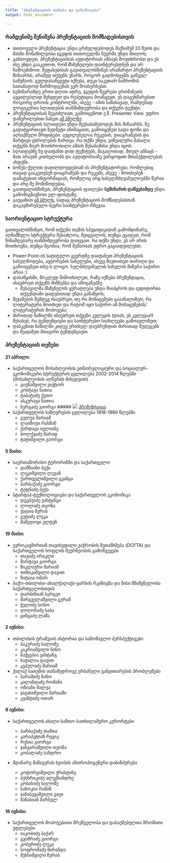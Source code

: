 ```yaml
---
title: "პრეზენტაციის თემები და განაწილება"
output: html_document

---
```

### რამდენიმე შენიშვნა პრეზენტაციის მომზადებისთვის

* თითოეული პრეზენტაცია უნდა გრძელდებოდეს მაქსიმუმ 20 წუთს და მასში მონაწილეობა ჯგუფის თითოეულმა წევრმა უნდა მიიღოს;
*  გახსოვდეთ, პრეზენტაციისას აუდიტორიას ამბავს მოუთხრობთ და ეს ისე უნდა გააკეთოთ, რომ მსმენელები დაინტერესდნენ და არ ჩამოეძინოთ. შეფასებისას გავითვალისწინებ არამარტო პრეზენტაციის შინაარსს, არამედ თქვენს უნარს, როგორ გადმოსცემთ გაწეულ სამუშაოს. გულდასაწყვეტი იქნება, თუკი საკუთარ ნაშრომის სათანადოდ წარმოდგენას ვერ მოახერხებთ.
* სემინარამდე ერთი დღით ადრე, ჯგუფის წევრები ერთმანეთს აუცილებლად შეხვდეთ და რეპეტიცია მოაწყვეთ. ეს დაგეხმარებათ როგორც დროის კონტროლში, ასევე - იმის სანახავად, რამდენად ლოგიკურია სლაიდების თანმიმდევრობა და თქვენი ტექსტი.
* პრეზენტაციისას შეგიძლიათ, გამოიყენოთ ე.წ. Presenter View. უფრო დაწვრილებით ნახეთ [ამ ბმულზე](https://support.office.com/en-us/article/What-is-Presenter-view-98f31265-9630-41a7-a3f1-9b4736928ee3)
* პრეზენტაციის სლაიდები უნდა შეესაბამებოდეს მის შინაარსს. ნუ გადატვირთავთ ზედმეტი ანიმაციით, გამოიყენეთ სადა ფონი და აღსაქმელი შრფიტები. აუცილებელია რუკების, დიაგრამების და მარტივი ცხრილების ჩართვა. რა თქმა უნდა, ვიზუალური მასალა თქვენს მიერ მოთხრობილი ამბის შესაბამისი უნდა იყოს.
* სლაიდებზე ნუ დაიტანთ დიდ ტექსტებს, მაგალითად, მთელ აბზაცს - მათ არავინ კითხულობს და აუდიტორიაზე უარყოფით შთაბეჭდილებას ახდენს.
* ბონუს-ქულით დაჯილდოვდებიან ის პრეზენტატორები, რომლებიც თავად გააკეთებენ დიაგრამებს და რუკებს, ასევე - მოიძიებენ დამატებით ინფორმაციას, რომელიც არც სახელმძღვანელოებში წერია და არც მე მომიწოდებია.
* გაითვალისწინეთ, პრეზენტაციის ფაილები **სემინარის დაწყებამდე** უნდა გამომიგზავნოთ ელ-ფოსტაზე.
* გაეცანით [ამ ბმულს](https://www.kent.ac.uk/careers/presentationskills.htm), სადაც პრეზენტაციის მომზადებასთან დაკავშირებული ბევრი საინტერესო რჩევაა.

### საორიენტაციო სტრუქტურა

გაითვალისწინეთ, რომ თქვენი თემის სპეციფიკიდან გამომდინარე, აღნიშნული სტრუქტურა შესაძლოა, შეიცვალოს, თუმცა ეცადეთ, რომ წინამდებარე თანმიმდევრობა დაიცვათ. რა თქმა უნდა, ეს არ არის მოთხოვნა, თუმცა მგონია, რომ მუშაობას უფრო გაგიადვილებთ.

* Power-Point-ის სატიტულო გვერდზე დაიტანეთ პრეზენტაციის სახელწოდება, ავტორების სახელები, ასევე მიუთითეთ თარიღი და გამოიყენეთ თსუ-ს ლოგო. ხელმძღვანელის სახელის მიწერა საჭირო არაა :)
* დასაწყისში, მოკლედ მიმოიხილეთ, რაზე იქნება პრეზენტაცია, ისაუბრეთ თქვენს მიზნებსა და ამოცანებზე.
	+ შესავალმა მსმენელის ყურადღება უნდა მიიპყროს და აუდიტორია თქვენდამი დადებითად უნდა განაწყოს;
* შეჯამების შემდეგ ისაუბრეთ, თუ რა მონაცემები გააანალიზეთ, რა ლიტერატურა მოიძიეთ და რატომ იყო საჭირო ამ მონაცემების/ლიტერატურის მოპოვება;
* ძირითად ნაწილში ისაუბრეთ თქვენი კვლევის (დიახ, ეს კვლევაა!) შესახებ, რა ტენდენციები და საინტერესო სიახლეები გამოავლინეთ;
* დასკვნით ნაწილში კიდევ ერთხელ დაუბრუნდით ძირითად შედეგებს და შეაჯამეთ მთავარი ტენდენციები


### პრეზენტაციის თემები

#### 21 აპრილი:
* საქართველოს მოსახლეობის ეთნორელიგიური და სოციალურ-ეკონომიკური სტრუქტურის ცვლილება 2002-2014 წლებში (მოსახლეობის აღწერის მიხედვით)
	+ გიუნაშვილი ვიქტორ
	+ კოსტავა ნათია
	+ ტაბატაძე ქეთო
	+ ასკურავა ნათია
	+ ნერგაძე გიორგი
##### ![](ico/open-book.png) [პრეზენტაცია](https://www.dropbox.com/s/pdw9da32puvqm7h/%E1%83%9E%E1%83%A0%E1%83%94%E1%83%96%E1%83%94%E1%83%9C%E1%83%A2%E1%83%90%E1%83%AA%E1%83%98%E1%83%90-1.pptx?dl=0)

* საქართველოს საზღვრების ცვლილება 1918-1990 წლებში
	+ გულუა მარიამ
	+ ლაიშოვი რახმან
	+ ქარდავა ივლიანე
	+ ბოლქვაძე მარად
	+ ტატიშვილი გიორგი

#### 5 მაისი:	
* საერთაშორისო ტერორიზმი და საქართველო
	+ დაშნიანი ბექა
	+ ლეკიშვილი ლევან
	+ ქართველიშვილი გვანცა
	+ ბარბაქაძე გიორგი
	+ ტეფნაძე ბექა

* სტარტაპ-ტექნოლოგიები და საქართველოს ეკონომიკა
	+ დგებუაძე ვახტანგი
	+ ლოლაძე თეონა
	+ ქაჯაია ზურაბ
	+ გუტიძე ლუკა
	+ მამედოვი ელტუნ

#### 19 მაისი:
* ევროკავშირთან თავისუფალი ვაჭრობის შეთანხმება (DCFTA) და საქართველოს სოფლის მეურნეობის გამოწვევები
	+ თავაძე ირაკლი
	+ შარტავა გიორგი
	+ წიკლაური მარიამ
	+ თინიკაშვილი დავით
	+ ჩიტაია ომარ

* ბაქო-თბილისი-ახალქალაქი-ყარსის რკინიგზა და მისი მნიშვნელობა საქართველოსთვის
	+ დარბინიან სერგეი
	+ მარგველაშვილი გურამ
	+ ჭელიძე სოსო
	+ დოღონაძე საბა
	+ ცინცაძე ლაშა

#### 2 ივნისი:
* თბილისის ტრამვაის ისტორია და სამომავლო პერსპექტივები
	+ ბაკურაძე სალომე
	+ კაკრიაშვილი ნინო
	+ ნაჭყებია ვახტანგ
	+ ხაჟალია დავით
	+ კეპულაძე მარიამ

* ქალაქ ბათუმის თანამედროვე ურბანული განვითარების პრობლემები
	+ ბარამიძე ნინო
	+ კალანდაძე რომანი
	+ ონიანი შალვა
	+ ჯავახიშვილი მარიამი
	+ კვანტიძე ოთარ

#### 9 ივნისი:
* საქართველოს ახალი სამთო-სათხილამურო კურორტები
	+ ბარბაქაძე თამთა
	+ კარაპეტიან რევიკ
	+ რუსია გიორგი
	+ ჯანგირაშვილი თეონა
	+ კობალაძე სანდრო

* მდინარე მაშავერას ხეობის ანთროპოგენური დაბინძურება

	+ კოტორეიშვილი ქრისტინე
	+ ბუსხრიკიძე ალექსანდრე
	+ კობახიძე სალომე
	+ სახოკია რამაზ
	+ ჯანიბეგაშვილი გივი
	+ მანასიან მარსელ

#### 16 ივნისი:
* საქართველოს მოპოვებითი მრეწველობა და დასაქმებულთა შრომითი უფლებები
	+ იაკობიძე ბაქარ
	+ გვიმრაძე გიორგი
	+ კობერიძე ლუკა
	+ სოფრომაძე მირანდა
	+ მესხიშვილი ზურაბ